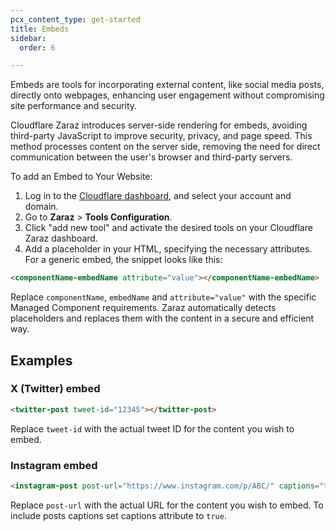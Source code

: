 ```yaml
---
pcx_content_type: get-started
title: Embeds
sidebar:
  order: 6

---
```


Embeds are tools for incorporating external content, like social media posts, directly onto webpages, enhancing user engagement without compromising site performance and security.

Cloudflare Zaraz introduces server-side rendering for embeds, avoiding third-party JavaScript to improve security, privacy, and page speed. This method processes content on the server side, removing the need for direct communication between the user's browser and third-party servers.

To add an Embed to Your Website:

1. Log in to the [Cloudflare dashboard](https://dash.cloudflare.com/login), and select your account and domain.
2. Go to **Zaraz** > **Tools Configuration**.
3. Click "add new tool" and activate the desired tools on your Cloudflare Zaraz dashboard.
4. Add a placeholder in your HTML, specifying the necessary attributes. For a generic embed, the snippet looks like this:

```html
<componentName-embedName attribute="value"></componentName-embedName>
```

Replace `componentName`, `embedName` and `attribute="value"` with the specific Managed Component requirements. Zaraz automatically detects placeholders and replaces them with the content in a secure and efficient way.

## Examples

### X (Twitter) embed

```html
<twitter-post tweet-id="12345"></twitter-post>
```

Replace `tweet-id` with the actual tweet ID for the content you wish to embed.

### Instagram embed

```html
<instagram-post post-url="https://www.instagram.com/p/ABC/" captions="true"></instagram-post>
```

Replace `post-url` with the actual URL for the content you wish to embed. To include posts captions set captions attribute to `true`.
